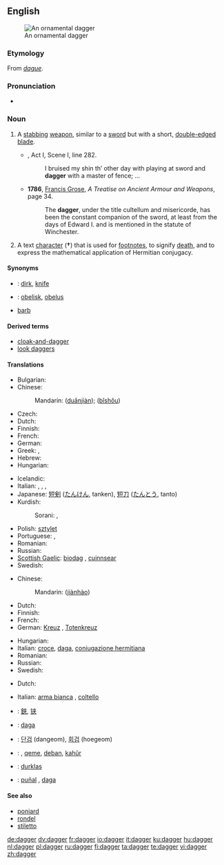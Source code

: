 {{wikipedia|dab=dagger (disambiguation)|dagger}}
==English==
[[Image:Dagger_India_Louvre_MR13434.jpg|thumb|An ornamental dagger]]

===Etymology===
From {{etyl|fro}} ''[[dague]]''.

===Pronunciation===
* {{rhymes|æɡə(r)}}

===Noun===
{{en-noun}}

# {{context|weapon}}  A [[stab]]bing [[weapon]], similar to a [[sword]] but with a short, [[double-edged]] [[blade]].
#* {{RQ:Shakespeare Wives}}, Act I, Scene I, line 282.
#*: I bruised my shin th’ other day with playing at sword and '''dagger''' with a master of fence; ...
#* '''1786''', [[w:Francis Grose|Francis Grose]], ''A Treatise on Ancient Armour and Weapons'', page 34.
#*: The '''dagger''', under the title cultellum and misericorde, has been the constant companion of the sword, at least from the days of Edward I. and is mentioned in the statute of Winchester.
# A text [[character]] ('''†''') that is used for [[footnote]]s, to signify [[death]], and to express the mathematical application of Hermitian conjugacy.

====Synonyms====
* {{italbrac|stabbing weapon}}: [[dirk]], [[knife]]
* {{italbrac|text character}}: [[obelisk]], [[obelus]]
* {{italbrac|anything that causes pain like a dagger}} [[barb]]

====Derived terms====
* [[cloak-and-dagger]]
* [[look daggers]]

====Translations====
{{trans-top|a stabbing weapon}}
* Bulgarian: {{t+|bg|кама|f|sc=Cyrl}}
* Chinese:
*: Mandarin: {{zh-ts|[[短]][[劍]]|[[短]][[剑]]}} ([[duǎn]][[jiàn]]); {{zh-ts|匕首|匕首}} ([[bǐ]][[shǒu]])
* Czech: {{t+|cs|dýka|f}}
* Dutch: {{t+|nl|dolk|m}}
* Finnish: {{t+|fi|tikari}}
* French: {{t+|fr|poignard|m}}
* German: {{t+|de|Dolch|m}}
* Greek: {{t+|el|στιλέτο|n|tr=stiléto|sc=Grek}}, {{t+|el|εγχειρίδιο|n|sc=Grek}}
* Hebrew: {{t+|he|פגיון|m|tr=pigyon|sc=Hebr}}
* Hungarian: {{t-|hu|tőr}}
{{trans-mid}}
* Icelandic: {{t-|is|rýtingur|m}}
* Italian: {{t-|it|daga|f}}, {{t-|it|pugnale|m}}, {{t-|it|stiletto|m}}, {{t-|it|misericordia|f}}
* Japanese: [[短剣]] ([[たんけん]], tanken), [[短刀]] ([[たんとう]], tanto)
* Kurdish:
*: Sorani: {{t|ku|ده‌بان|tr=deban|sc=ku-Arab}}, {{t|ku|خه‌نجه‌ر|tr=xencer|sc=ku-Arab}}
* Polish: [[sztylet]] {{m}}
* Portuguese: {{t+|pt|adaga|f}}, {{t+|pt|punhal|m}}
* Romanian: {{t|ro|pumnal|n}}
* Russian: {{t+|ru|кинжал|m|tr=kinžál|sc=Cyrl}}
* [[Scottish Gaelic]]: [[biodag]] {{f}}, [[cuinnsear]] {{m}}
* Swedish: {{t+|sv|dolk|c}}
{{trans-bottom}}

{{trans-top|a text character}}
* Chinese:
*: Mandarin: {{zh-ts|[[劍]][[號]]|[[剑]][[号]]}} ([[jiàn]][[hào]])
* Dutch: {{t+|nl|kruis|n}}
* Finnish: {{t+|fi|risti}}
* French: {{t+|fr|croix|f}}
* German: [[Kreuz]] {{n}}, [[Totenkreuz]]
{{trans-mid}}
* Hungarian: {{t+|hu|kereszt}}
* Italian: [[croce]], [[daga]], [[coniugazione hermitiana]] {{m}}
* Romanian: {{t|ro|semn de carte|n}}
* Russian: {{t+|ru|крестик|m|tr=kr'éstik|sc=Cyrl}}
* Swedish: {{t+|sv|kors|n}}
{{trans-bottom}}

{{trans-top|anything that causes pain like a dagger}}
* Dutch: {{t+|nl|dolk|m}}
{{trans-mid}}
* Italian: [[arma bianca]] {{f}}, [[coltello]] {{m}}
{{trans-bottom}}

{{checktrans-top}}
* {{ttbc|CJK Characters}}: [[鋏]], [[铗]]
* {{ttbc|Interlingua}}: [[daga]]
* {{ttbc|Korean}}: [[단검]] (dangeom), [[회검]] (hoegeom)
{{trans-mid}}
* {{ttbc|Kurdish}}: {{t|ku|xencer}} {{f}}, [[qeme]], [[deban]], [[kahûr]]
* {{ttbc|Lithuanian}}: [[durklas]] {{m}}
* {{ttbc|Spanish}}: [[puñal]] {{m}}, [[daga]] {{f}}
{{trans-bottom}}

====See also====
* [[poniard]]
* [[rondel]]
* [[stiletto]]

[[de:dagger]]
[[dv:dagger]]
[[fr:dagger]]
[[io:dagger]]
[[it:dagger]]
[[ku:dagger]]
[[hu:dagger]]
[[nl:dagger]]
[[pl:dagger]]
[[ru:dagger]]
[[fi:dagger]]
[[ta:dagger]]
[[te:dagger]]
[[vi:dagger]]
[[zh:dagger]]